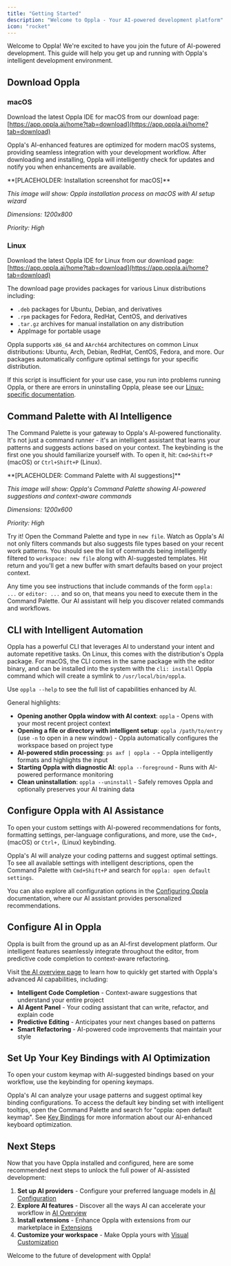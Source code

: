 ```yaml
---
title: "Getting Started"
description: "Welcome to Oppla - Your AI-powered development platform"
icon: "rocket"
---
```


Welcome to Oppla! We're excited to have you join the future of AI-powered development. This guide will help you get up and running with Oppla's intelligent development environment.

## Download Oppla

### macOS

Download the latest Oppla IDE for macOS from our download page: [https://app.oppla.ai/home?tab=download](https://app.oppla.ai/home?tab=download)

Oppla's AI-enhanced features are optimized for modern macOS systems, providing seamless integration with your development workflow. After downloading and installing, Oppla will intelligently check for updates and notify you when enhancements are available.

<Note>
  **[PLACEHOLDER: Installation screenshot for macOS]**
  
  *This image will show: Oppla installation process on macOS with AI setup wizard*
  
  *Dimensions: 1200x800*
  
  *Priority: High*
</Note>

### Linux

Download the latest Oppla IDE for Linux from our download page: [https://app.oppla.ai/home?tab=download](https://app.oppla.ai/home?tab=download)

The download page provides packages for various Linux distributions including:
- `.deb` packages for Ubuntu, Debian, and derivatives
- `.rpm` packages for Fedora, RedHat, CentOS, and derivatives  
- `.tar.gz` archives for manual installation on any distribution
- AppImage for portable usage

Oppla supports `x86_64` and `AArch64` architectures on common Linux distributions: Ubuntu, Arch, Debian, RedHat, CentOS, Fedora, and more. Our packages automatically configure optimal settings for your specific distribution.

If this script is insufficient for your use case, you run into problems running Oppla, or there are errors in uninstalling Oppla, please see our [Linux-specific documentation](./linux.mdx).

## Command Palette with AI Intelligence

The Command Palette is your gateway to Oppla's AI-powered functionality. It's not just a command runner - it's an intelligent assistant that learns your patterns and suggests actions based on your context. The keybinding is the first one you should familiarize yourself with. To open it, hit: `Cmd+Shift+P` (macOS) or `Ctrl+Shift+P` (Linux).

<Note>
  **[PLACEHOLDER: Command Palette with AI suggestions]**
  
  *This image will show: Oppla's Command Palette showing AI-powered suggestions and context-aware commands*
  
  *Dimensions: 1200x600*
  
  *Priority: High*
</Note>

Try it! Open the Command Palette and type in `new file`. Watch as Oppla's AI not only filters commands but also suggests file types based on your recent work patterns. You should see the list of commands being intelligently filtered to `workspace: new file` along with AI-suggested templates. Hit return and you'll get a new buffer with smart defaults based on your project context.

Any time you see instructions that include commands of the form `oppla: ...` or `editor: ...` and so on, that means you need to execute them in the Command Palette. Our AI assistant will help you discover related commands and workflows.

## CLI with Intelligent Automation

Oppla has a powerful CLI that leverages AI to understand your intent and automate repetitive tasks. On Linux, this comes with the distribution's Oppla package. For macOS, the CLI comes in the same package with the editor binary, and can be installed into the system with the `cli: install` Oppla command which will create a symlink to `/usr/local/bin/oppla`.

Use `oppla --help` to see the full list of capabilities enhanced by AI.

General highlights:

- **Opening another Oppla window with AI context**: `oppla` - Opens with your most recent project context
- **Opening a file or directory with intelligent setup**: `oppla /path/to/entry` (use `-n` to open in a new window) - Oppla automatically configures the workspace based on project type
- **AI-powered stdin processing**: `ps axf | oppla -` - Oppla intelligently formats and highlights the input
- **Starting Oppla with diagnostic AI**: `oppla --foreground` - Runs with AI-powered performance monitoring
- **Clean uninstallation**: `oppla --uninstall` - Safely removes Oppla and optionally preserves your AI training data

## Configure Oppla with AI Assistance

To open your custom settings with AI-powered recommendations for fonts, formatting settings, per-language configurations, and more, use the `Cmd+,` (macOS) or `Ctrl+,` (Linux) keybinding.

Oppla's AI will analyze your coding patterns and suggest optimal settings. To see all available settings with intelligent descriptions, open the Command Palette with `Cmd+Shift+P` and search for `oppla: open default settings`.

You can also explore all configuration options in the [Configuring Oppla](../configuring-oppla.mdx) documentation, where our AI assistant provides personalized recommendations.

## Configure AI in Oppla

Oppla is built from the ground up as an AI-first development platform. Our intelligent features seamlessly integrate throughout the editor, from predictive code completion to context-aware refactoring.

Visit [the AI overview page](./ai/overview.mdx) to learn how to quickly get started with Oppla's advanced AI capabilities, including:

- **Intelligent Code Completion** - Context-aware suggestions that understand your entire project
- **AI Agent Panel** - Your coding assistant that can write, refactor, and explain code
- **Predictive Editing** - Anticipates your next changes based on patterns
- **Smart Refactoring** - AI-powered code improvements that maintain your style

## Set Up Your Key Bindings with AI Optimization

To open your custom keymap with AI-suggested bindings based on your workflow, use the keybinding for opening keymaps.

Oppla's AI can analyze your usage patterns and suggest optimal key binding configurations. To access the default key binding set with intelligent tooltips, open the Command Palette and search for "oppla: open default keymap". See [Key Bindings](./key-bindings.mdx) for more information about our AI-enhanced keyboard optimization.

## Next Steps

Now that you have Oppla installed and configured, here are some recommended next steps to unlock the full power of AI-assisted development:

1. **Set up AI providers** - Configure your preferred language models in [AI Configuration](./ai/configuration.mdx)
2. **Explore AI features** - Discover all the ways AI can accelerate your workflow in [AI Overview](./ai/overview.mdx)
3. **Install extensions** - Enhance Oppla with extensions from our marketplace in [Extensions](../extensions/overview.mdx)
4. **Customize your workspace** - Make Oppla yours with [Visual Customization](./visual-customization.mdx)

Welcome to the future of development with Oppla!